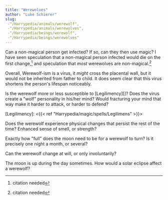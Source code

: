 ```yaml
---
title: "Werewolves"
author: "Luke Schierer"
slug: 
 -"/Harrypedia/animals/werewolf",
 -"/Harrypedia/animals/werewolves",
 -"/Harrypedia/beings/werewolf",
 -"/Harrypedia/beings/werewolves"
---
```


Can a non-magical person get infected? If so, can they then use magic? 
I have seen speculation that a non-magical person infected would die on the
first change,[^210513-4] and speculation that *most* werewolves are
non-magical.[^210513-5]

Overall, Werewolf-ism is a virus, it *might* cross the placental wall, but it
would not be inherited from father to child.  It does seem clear that this virus
shortens the person's lifespan noticeably. 

Is the werewolf more or less susceptible to [Legilimency][]?  Does the virus
create a "wolf" personality in his/her mind?  Would fracturing your mind that
way make it harder to attack, or harder to defend? 

[Legilimency]: <{{< ref "Harrypedia/magic/spells/Legilimens" >}}>

Does the werewolf experience physical changes that persist the rest of the time?
Enhanced sense of smell, or strength? 

Exactly how "full" does the moon need to be for a werewolf to turn? Is it
precisely one night a month, or several? 

Can the werewolf change at will, or only involuntarily? 

The moon is up during the day sometimes.  How would a solar eclipse affect a
werewolf? 


[^210513-4]: citation needed

[^210513-5]: citation needed

